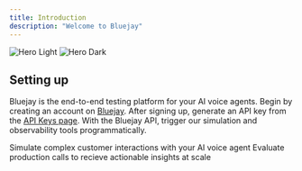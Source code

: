 ```yaml
---
title: Introduction
description: "Welcome to Bluejay"
---
```


<img
  className="block dark:hidden rounded-lg w-3/4 mx-auto h-70 object-cover object-center"
  src="/images/hero.png"
  alt="Hero Light"
/>
<img
  className="hidden dark:block rounded-lg w-3/4 mx-auto h-70 object-cover object-center"
  src="/images/hero.png"
  alt="Hero Dark"
/>

## Setting up

Bluejay is the end-to-end testing platform for your AI voice agents. 
Begin by creating an account on [Bluejay](https://app.getbluejay.ai).
After signing up, generate an API key from the [API Keys page](https://app.getbluejay.ai/api-keys).
With the Bluejay API, trigger our simulation and observability tools programmatically.

<CardGroup cols={2}>
  <Card
    title="Simulations"
    icon="pen-to-square"
    href="https://bluejay.mintlify.app/api-reference/endpoint/queue-simulation"
  >
    Simulate complex customer interactions with your AI voice agent
  </Card>
  <Card
    title="Observability"
    icon="image"
    href="https://bluejay.mintlify.app/api-reference/endpoint/evlauate-call"
  >
    Evaluate production calls to recieve actionable insights at scale
  </Card>
</CardGroup>
